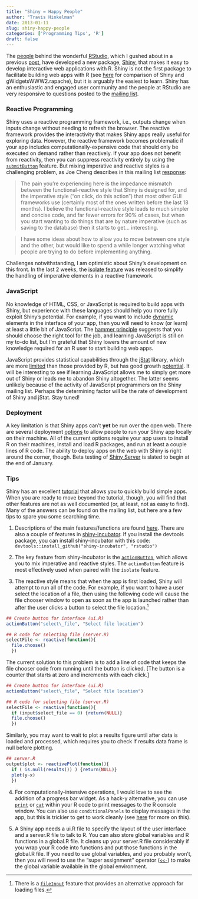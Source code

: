 ```yaml
---
title: "Shiny = Happy People"
author: "Travis Hinkelman"
date: 2013-01-11
slug: shiny-happy-people
categories: ['Programming Tips', 'R']
draft: false
---
```


The [people](https://www.rstudio.com/about/) behind the wonderful [RStudio](https://www.rstudio.com/), which I gushed about in a previous [post](/post/rstudio-rstupendous/), have developed a new package, [Shiny](https://shiny.rstudio.com), that makes it easy to develop interactive web applications with R. Shiny is not the first package to facilitate building web apps with R (see [here](https://www.r-statistics.com/2012/11/comparing-shiny-with-gwidgetswww2-rapache/) for comparison of Shiny and gWidgetsWWW2.rapache), but it is arguably the easiest to learn. Shiny has an enthusiastic and engaged user community and the people at RStudio are very responsive to questions posted to the [mailing list](https://groups.google.com/group/shiny-discuss).

### Reactive Programming

Shiny uses a reactive programming framework, i.e., outputs change when inputs change without needing to refresh the browser. The reactive framework provides the interactivity that makes Shiny apps really useful for exploring data. However, the reactive framework becomes problematic if your app includes computationally-expensive code that should only be executed on demand rather than reactively. If your app does not benefit from reactivity, then you can suppress reactivity entirely by using the [`submitButton`](https://github.com/rstudio/shiny/blob/master/man/submitButton.Rd) feature. But mixing imperative and reactive styles is a challenging problem, as Joe Cheng describes in this mailing list [response](https://groups.google.com/d/msg/shiny-discuss/IwWxGJrJgso/gc8XWwQC63IJ):

> The pain you're experiencing here is the impedance mismatch between the functional-reactive style that Shiny is designed for, and the imperative style ("on click, do this action") that most other GUI frameworks use (certainly most of the ones written before the last 18 months). I believe the functional-reactive style leads to much simpler and concise code, and far fewer errors for 90% of cases, but when you start wanting to do things that are by nature imperative (such as saving to the database) then it starts to get... interesting. 

> I have some ideas about how to allow you to move between one style and the other, but would like to spend a while longer watching what people are trying to do before implementing anything.

Challenges notwithstanding, I am optimistic about Shiny's development on this front. In the last 2 weeks, the [isolate feature](https://groups.google.com/d/msg/shiny-discuss/l8ZcauoOtuw/0pYyU5slVgsJ) was released to simplify the handling of imperative elements in a reactive framework.

### JavaScript

No knowledge of HTML, CSS, or JavaScript is required to build apps with Shiny, but experience with these languages should help you more fully exploit Shiny's potential. For example, if you want to include [dynamic](http://rstudio.github.com/shiny/tutorial/#dynamic-ui) elements in the interface of your app, then you will need to know (or learn) at least a little bit of JavaScript. The [hammer principle](https://en.wikipedia.org/wiki/Law_of_the_instrument) suggests that you should choose the right tool for the job, and learning JavaScript is still on my to-do list, but I'm grateful that Shiny lowers the amount of new knowledge required for an R user to start building web apps. 

JavaScript provides statistical capabilities through the [jStat](https://github.com/jstat/jstat) library, which are more [limited](https://readwrite.com/2011/03/18/jstat-its-like-r-for-javascript) than those provided by R, but has good growth [potential](http://techno-realism.blogspot.com/2011/03/jstat-advanced-statistics-using.html). It will be interesting to see if learning JavaScript allows me to simply get more out of Shiny or leads me to abandon Shiny altogether. The latter seems unlikely because of the activity of JavaScript programmers on the Shiny mailing list. Perhaps the determining factor will be the rate of development of Shiny and jStat. Stay tuned!

### Deployment

A key limitation is that Shiny apps can't **yet** be run over the open web. There are several deployment [options](http://rstudio.github.com/shiny/tutorial/#deployment) to allow people to run your Shiny app locally on their machine. All of the current options require your app users to install R on their machines, install and load R packages, and run at least a couple lines of R code. The ability to deploy apps on the web with Shiny is right around the corner, though. Beta testing of [Shiny Server](https://blog.rstudio.org/2012/12/04/shiny-update/) is slated to begin at the end of January.

### Tips

Shiny has an excellent [tutorial](http://rstudio.github.com/shiny/tutorial/) that allows you to quickly build simple apps. When you are ready to move beyond the tutorial, though, you will find that other features are not as well documented (or, at least, not as easy to find). Many of the answers can be found on the mailing list, but here are a few tips to spare you some searching time.

1.  Descriptions of the main features/functions are found [here](http://cran.r-project.org/web/packages/shiny/shiny.pdf). There are also a couple of features in [shiny-incubator](https://github.com/rstudio/shiny-incubator/tree/master/man). If you install the devtools package, you can install shiny-incubator with this code: `devtools::install_github("shiny-incubator", "rstudio")`

2.  The key feature from shiny-incubator is the [`actionButton`](https://shiny.rstudio.com/reference/shiny/latest/actionButton.html), which allows you to mix imperative and reactive styles. The `actionButton` feature is most effectively used when paired with the `isolate` feature.

3.  The reactive style means that when the app is first loaded, Shiny will attempt to run all of the code. For example, if you want to have a user select the location of a file, then using the following code will cause the file chooser window to open as soon as the app is launched rather than after the user clicks a button to select the file location.^[There is a [`fileInput`](https://github.com/rstudio/shiny/blob/master/man/fileInput.Rd) feature that provides an alternative approach for loading files.]

```r
## Create button for interface (ui.R) 
actionButton("select\_file", "Select file location")

## R code for selecting file (server.R) 
selectFile <- reactive(function(){ 
  file.choose() 
  }) 
```

The current solution to this problem is to add a line of code that keeps the file chooser code from running until the button is clicked. [The button is a counter that starts at zero and increments with each click.]

```r
## Create button for interface (ui.R) 
actionButton("select\_file", "Select file location") 

## R code for selecting file (server.R) 
selectFile <- reactive(function(){ 
  if (input$select_file == 0) {return(NULL)} 
  file.choose() 
  })
```

Similarly, you may want to wait to plot a results figure until after data is loaded and processed, which requires you to check if results data frame is null before plotting. 

```r
## server.R 
output$plot <- reactivePlot(function(){ 
  if ( is.null(results()) ) {return(NULL)} 
  plot(y~x) 
  })
```

4.  For computationally-intensive operations, I would love to see the addition of a progress bar widget. As a hack-y alternative, you can use [`print`](https://stat.ethz.ch/R-manual/R-patched/library/base/html/print.html) or [`cat`](https://stat.ethz.ch/R-manual/R-patched/library/base/html/cat.html) within your R code to print messages to the R console window. You can also use `conditionalPanels` to display messages in the app, but this is trickier to get to work cleanly (see [here](https://groups.google.com/d/topic/shiny-discuss/AFItYcRXzyw/discussion) for more on this).

5.  A Shiny app needs a ui.R file to specify the layout of the user interface and a server.R file to talk to R. You can also store global variables and R functions in a global.R file. It cleans up your server.R file considerably if you wrap your R code into functions and put those functions in the global.R file. If you need to use global variables, and you probably won't, then you will need to use the "super assignment" operator ([`<<-`](https://stat.ethz.ch/R-manual/R-patched/library/base/html/assignOps.html)) to make the global variable available in the global environment.